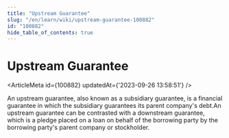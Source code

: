 ```yaml
---
title: "Upstream Guarantee"
slug: "/en/learn/wiki/upstream-guarantee-100882"
id: "100882"
hide_table_of_contents: true
---
```



# Upstream Guarantee

<ArticleMeta id={100882} updatedAt={'2023-09-26 13:58:51'} />
<div className='border-solid border-b border-t-0 my-4 border-[var(--ifm-color-gray-300)]' />

An upstream guarantee, also known as a subsidiary guarantee, is a financial guarantee in which the subsidiary guarantees its parent company's debt.An upstream guarantee can be contrasted with a downstream guarantee, which is a pledge placed on a loan on behalf of the borrowing party by the borrowing party's parent company or stockholder.
